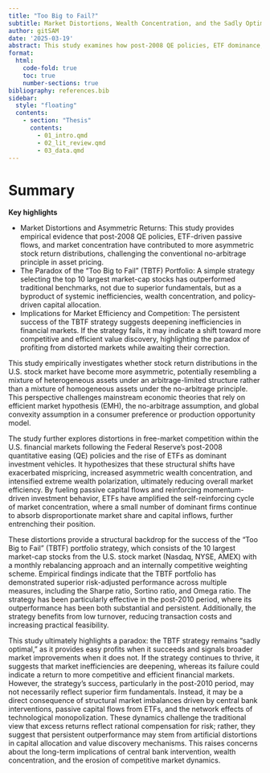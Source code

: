 ```yaml
---
title: "Too Big to Fail?"
subtitle: Market Distortions, Wealth Concentration, and the Sadly Optimal Portfolio Strategy
author: gitSAM
date: '2025-03-19'
abstract: This study examines how post-2008 QE policies, ETF dominance, and market concentration have distorted free-market competition, leading to more asymmetric stock return distributions that resemble a mixture of heterogeneous assets under arbitrage limits rather than a no-arbitrage framework. At the center of this shift is the "Too Big to Fail" (TBTF) portfolio strategy, which selects the top 10 largest market-cap stocks and has consistently outperformed traditional benchmarks in the post-2010 period. However, its success appears driven not by superior fundamentals but by policy distortions, passive capital flows, and technological monopolization, reinforcing wealth concentration and systemic inefficiencies. This study highlights a paradox - the TBTF strategy remains "sadly optimal"—profitable under inefficiencies, yet signaling market corrections if it fails. Its persistence raises concerns about the future of financial markets in an era of intervention and asymmetric capital allocation.
format:
  html:
    code-fold: true
    toc: true
    number-sections: true
bibliography: references.bib
sidebar:
  style: "floating"
  contents:
    - section: "Thesis"
      contents:
        - 01_intro.qmd
        - 02_lit_review.qmd
        - 03_data.qmd
---
```


# Summary

**Key highlights**

- Market Distortions and Asymmetric Returns: This study provides empirical evidence that post-2008 QE policies, ETF-driven passive flows, and market concentration have contributed to more asymmetric stock return distributions, challenging the conventional no-arbitrage principle in asset pricing.
- The Paradox of the "Too Big to Fail" (TBTF) Portfolio: A simple strategy selecting the top 10 largest market-cap stocks has outperformed traditional benchmarks, not due to superior fundamentals, but as a byproduct of systemic inefficiencies, wealth concentration, and policy-driven capital allocation.
- Implications for Market Efficiency and Competition: The persistent success of the TBTF strategy suggests deepening inefficiencies in financial markets. If the strategy fails, it may indicate a shift toward more competitive and efficient value discovery, highlighting the paradox of profiting from distorted markets while awaiting their correction.

This study empirically investigates whether stock return distributions in the U.S. stock market have become more asymmetric, potentially resembling a mixture of heterogeneous assets under an arbitrage-limited structure rather than a mixture of homogeneous assets under the no-arbitrage principle. This perspective challenges mainstream economic theories that rely on efficient market hypothesis (EMH), the no-arbitrage assumption, and global convexity assumption in a consumer preference or production opportunity model.

The study further explores distortions in free-market competition within the U.S. financial markets following the Federal Reserve’s post-2008 quantitative easing (QE) policies and the rise of ETFs as dominant investment vehicles. It hypothesizes that these structural shifts have exacerbated mispricing, increased asymmetric wealth concentration, and intensified extreme wealth polarization, ultimately reducing overall market efficiency. By fueling passive capital flows and reinforcing momentum-driven investment behavior, ETFs have amplified the self-reinforcing cycle of market concentration, where a small number of dominant firms continue to absorb disproportionate market share and capital inflows, further entrenching their position.

These distortions provide a structural backdrop for the success of the "Too Big to Fail" (TBTF) portfolio strategy, which consists of the 10 largest market-cap stocks from the U.S. stock market (Nasdaq, NYSE, AMEX) with a monthly rebalancing approach and an internally competitive weighting scheme. Empirical findings indicate that the TBTF portfolio has demonstrated superior risk-adjusted performance across multiple measures, including the Sharpe ratio, Sortino ratio, and Omega ratio. The strategy has been particularly effective in the post-2010 period, where its outperformance has been both substantial and persistent. Additionally, the strategy benefits from low turnover, reducing transaction costs and increasing practical feasibility.

This study ultimately highlights a paradox: the TBTF strategy remains "sadly optimal," as it provides easy profits when it succeeds and signals broader market improvements when it does not. If the strategy continues to thrive, it suggests that market inefficiencies are deepening, whereas its failure could indicate a return to more competitive and efficient financial markets. However, the strategy’s success, particularly in the post-2010 period, may not necessarily reflect superior firm fundamentals. Instead, it may be a direct consequence of structural market imbalances driven by central bank interventions, passive capital flows from ETFs, and the network effects of technological monopolization. These dynamics challenge the traditional view that excess returns reflect rational compensation for risk; rather, they suggest that persistent outperformance may stem from artificial distortions in capital allocation and value discovery mechanisms. This raises concerns about the long-term implications of central bank intervention, wealth concentration, and the erosion of competitive market dynamics.